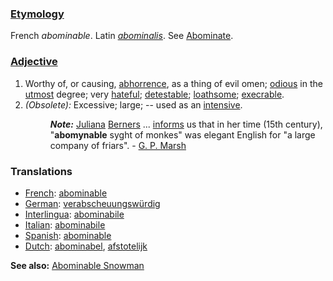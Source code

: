 ===[[Etymology]]===
French ''abominable''. Latin ''[[abominalis]]''. See [[Abominate]].
===[[Adjective]]===
#Worthy of, or causing, [[abhorrence]], as a thing of evil omen; [[odious]] in the [[utmost]] degree; very [[hateful]]; [[detestable]]; [[loathsome]]; [[execrable]].
#''(Obsolete):'' Excessive; large; -- used as an [[intensive]]. 
#:'''''Note:''''' [[Juliana]] [[Berners]] ... [[informs]] us that in her time (15th century), "'''abomynable''' syght of monkes" was elegant English for "a large company of friars". - [[G. P. Marsh]]

===Translations=== 
* [[French]]: [[abominable]] 
* [[German]]: [[verabscheuungswürdig]] 
* [[Interlingua]]: [[abominabile]] 
* [[Italian]]: [[abominabile]] 
* [[Spanish]]: [[abominable]]
* [[Dutch]]: [[abominabel]], [[afstotelijk]]

'''See also:''' [[Abominable Snowman]]